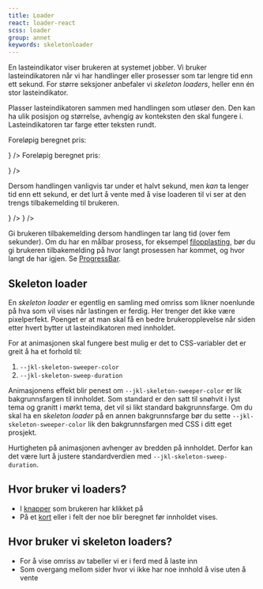 ```yaml
---
title: Loader
react: loader-react
scss: loader
group: annet
keywords: skeletonloader
---
```



<Ingress>
    En lasteindikator viser brukeren at systemet jobber. Vi bruker lasteindikatoren når vi har handlinger eller
    prosesser som tar lengre tid enn ett sekund. For større seksjoner anbefaler vi <em>skeleton loaders</em>, heller enn
    én stor lasteindikator.
</Ingress>

<ComponentExample title="Loader" component={LoaderExample} knobs={loaderExampleKnobs} codeExample={loaderExampleCode} />

Plasser lasteindikatoren sammen med handlingen som utløser den. Den kan ha ulik posisjon og størrelse, avhengig av konteksten den skal fungere i. Lasteindikatoren tar farge etter teksten rundt.

<Grid className="jkl-spacing-l--bottom">
    <DoDontExample
        type="do"
        description="Bruk passende størrelse"
        content={
            <p className="jkl-small">
                Foreløpig beregnet pris:
                <Loader
                    className="jkl-spacing-s--left"
                    variant="small"
                    inline
                    textDescription="Laster eksempel på passende størrelse"
                />
            </p>
        }
    />
    <DoDontExample
        type="dont"
        description="Bruk upassende størrelse"
        content={
            <p className="jkl-small">
                Foreløpig beregnet pris:
                <Loader
                    className="jkl-spacing-s--left"
                    variant="large"
                    inline
                    textDescription="Laster eksempel på upassende størrelse"
                />
            </p>
        }
    />
</Grid>

Dersom handlingen vanligvis tar under et halvt sekund, men _kan_ ta lenger tid enn ett sekund, er det lurt å vente med å vise loaderen til vi ser at den trengs tilbakemelding til brukeren.

<Grid>
    <DoDontExample type="do" description="Hopp over loader for raske handlinger" content={<QuickLoaderExampleDo />} />
    <DoDontExample type="dont" description="Vis et kort glimt av en loader" content={<QuickLoaderExampleDont />} />
</Grid>

Gi brukeren tilbakemelding dersom handlingen tar lang tid (over fem sekunder). Om du har en målbar prosess, for eksempel [filopplasting](/komponenter/fileuploader), bør du gi brukeren tilbakemelding på hvor langt prosessen har kommet, og hvor langt de har igjen. Se [ProgressBar](/komponenter/progressbar).

## Skeleton loader

En _skeleton loader_ er egentlig en samling med omriss som likner noenlunde på hva som vil vises når lastingen er ferdig. Her trenger det ikke være pixelperfekt. Poenget er at man skal få en bedre brukeropplevelse når siden etter hvert bytter ut lasteindikatoren med innholdet.

<ComponentExample
    title="Skeleton loader"
    component={SkeletonLoaderExample}
    knobs={skeletonLoaderExampleKnobs}
    codeExample={skeletonLoaderExampleCode}
/>

For at animasjonen skal fungere best mulig er det to CSS-variabler det er greit å ha et forhold til:

1. `--jkl-skeleton-sweeper-color`
1. `--jkl-skeleton-sweep-duration`

Animasjonens effekt blir penest om `--jkl-skeleton-sweeper-color` er lik bakgrunnsfargen til innholdet. Som standard er den satt til snøhvit i lyst tema og granitt i mørkt tema, det vil si likt standard bakgrunnsfarge. Om du skal ha en _skeleton loader_ på en annen bakgrunnsfarge bør du sette `--jkl-skeleton-sweeper-color` lik den bakgrunnsfargen med CSS i ditt eget prosjekt.

Hurtigheten på animasjonen avhenger av bredden på innholdet. Derfor kan det være lurt å justere standardverdien med `--jkl-skeleton-sweep-duration`.

## Hvor bruker vi loaders?

-   I [knapper](/komponenter/buttons/) som brukeren har klikket på
-   På et [kort](/komponenter/card/) eller i felt der noe blir beregnet før innholdet vises.

## Hvor bruker vi skeleton loaders?

-   For å vise omriss av tabeller vi er i ferd med å laste inn
-   Som overgang mellom sider hvor vi ikke har noe innhold å vise uten å vente
